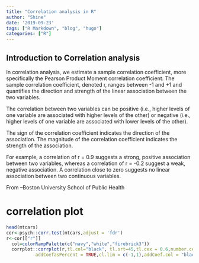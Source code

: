 ```yaml
---
title: "Correlation analysis in R"
author: "Shine"
date: '2019-09-23'
tags: ["R Markdown", "blog", "hugo"]
categories: ["R"]
---
```


## Introduction to Correlation analysis

  In correlation analysis, we estimate a sample correlation coefficient, more specifically the Pearson Product Moment correlation coefficient. The sample correlation coefficient, denoted r,
ranges between -1 and +1 and quantifies the direction and strength of the linear association between the two variables. 

  The correlation between two variables can be positive (i.e., higher levels of one variable are associated with higher levels of the other) or negative (i.e., higher levels of one variable are associated with lower levels of the other).
  
  The sign of the correlation coefficient indicates the direction of the association. The magnitude of the correlation coefficient indicates the strength of the association.
  
  For example, a correlation of r = 0.9 suggests a strong, positive association between two variables, whereas a correlation of r = -0.2 suggest a weak, negative association. A correlation close to zero suggests no linear association between two continuous variables.
  
From --Boston University School of Public Health

# correlation plot
```r
head(mtcars)
cor<-psych::corr.test(mtcars,adjust = 'fdr')
r<-cor[["r"]]
  col=colorRampPalette(c("navy","white","firebrick3"))
  corrplot::corrplot(r,tl.col="black", tl.srt=45,tl.cex = 0.6,number.cex = 0.6,
           addCoefasPercent = TRUE,cl.lim = c(-1,1),addCoef.col = "black",col = col(10))
```


